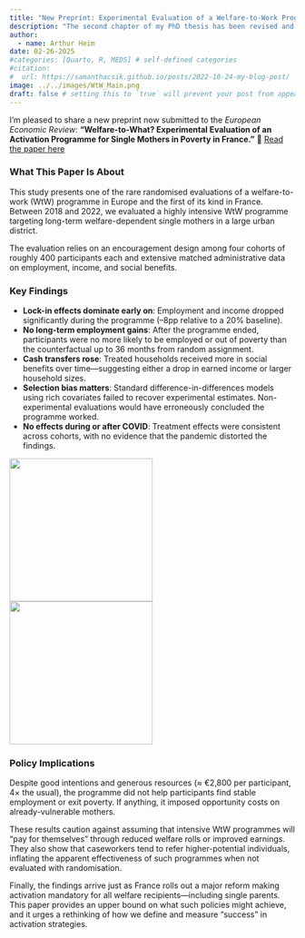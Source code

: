 ```yaml
---
title: "New Preprint: Experimental Evaluation of a Welfare-to-Work Programme for Single Mothers in France"
description: "The second chapter of my PhD thesis has been revised and resubmitted to the European Economic Review. Here are the main take-away"
author:
  - name: Arthur Heim
date: 02-26-2025
#categories: [Quarto, R, MEDS] # self-defined categories
#citation: 
#  url: https://samanthacsik.github.io/posts/2022-10-24-my-blog-post/ 
image: ../../images/WtW_Main.png
draft: false # setting this to `true` will prevent your post from appearing on your listing page until you're ready!
---
```


I’m pleased to share a new preprint now submitted to the *European Economic Review*:
**“Welfare-to-What? Experimental Evaluation of an Activation Programme for Single Mothers in Poverty in France.”**
📄 [Read the paper here](https://osf.io/y8stq)

### What This Paper Is About

This study presents one of the rare randomised evaluations of a welfare-to-work (WtW) programme in Europe and the first of its kind in France. Between 2018 and 2022, we evaluated a highly intensive WtW programme targeting long-term welfare-dependent single mothers in a large urban district.

The evaluation relies on an encouragement design among four cohorts of roughly 400 participants each and extensive matched administrative data on employment, income, and social benefits.

### Key Findings

* **Lock-in effects dominate early on**: Employment and income dropped significantly during the programme (–8pp relative to a 20% baseline).
* **No long-term employment gains**: After the programme ended, participants were no more likely to be employed or out of poverty than the counterfactual up to 36 months from random assignment.
* **Cash transfers rose**: Treated households received more in social benefits over time—suggesting either a drop in earned income or larger household sizes.
* **Selection bias matters**: Standard difference-in-differences models using rich covariates failed to recover experimental estimates. Non-experimental evaluations would have erroneously concluded the programme worked.
* **No effects during or after COVID**: Treatment effects were consistent across cohorts, with no evidence that the pandemic distorted the findings.

![](../../images/WtW_ITT.png){fig-align="left" width="252"}
![](../../images/WtW_DID.png){fig-align="right" width="252"}



### Policy Implications

Despite good intentions and generous resources (≈ €2,800 per participant, 4× the usual), the programme did not help participants find stable employment or exit poverty. If anything, it imposed opportunity costs on already-vulnerable mothers.

These results caution against assuming that intensive WtW programmes will “pay for themselves” through reduced welfare rolls or improved earnings. They also show that caseworkers tend to refer higher-potential individuals, inflating the apparent effectiveness of such programmes when not evaluated with randomisation.

Finally, the findings arrive just as France rolls out a major reform making activation mandatory for all welfare recipients—including single parents. This paper provides an upper bound on what such policies might achieve, and it urges a rethinking of how we define and measure “success” in activation strategies.
